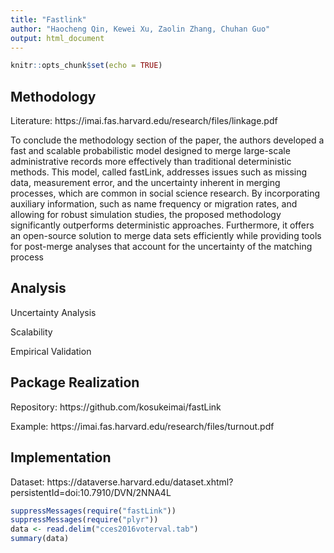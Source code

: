 ```yaml
---
title: "Fastlink"
author: "Haocheng Qin, Kewei Xu, Zaolin Zhang, Chuhan Guo"
output: html_document
---
```


```r
knitr::opts_chunk$set(echo = TRUE)
```

## Methodology

Literature: https://imai.fas.harvard.edu/research/files/linkage.pdf

To conclude the methodology section of the paper, the authors developed a fast and scalable probabilistic model designed to merge large-scale administrative records more effectively than traditional deterministic methods. This model, called fastLink, addresses issues such as missing data, measurement error, and the uncertainty inherent in merging processes, which are common in social science research. By incorporating auxiliary information, such as name frequency or migration rates, and allowing for robust simulation studies, the proposed methodology significantly outperforms deterministic approaches. Furthermore, it offers an open-source solution to merge data sets efficiently while providing tools for post-merge analyses that account for the uncertainty of the matching process​

## Analysis

Uncertainty Analysis

Scalability

Empirical Validation

## Package Realization

Repository: https://github.com/kosukeimai/fastLink

Example: https://imai.fas.harvard.edu/research/files/turnout.pdf

## Implementation 

Dataset: https://dataverse.harvard.edu/dataset.xhtml?persistentId=doi:10.7910/DVN/2NNA4L

```r
suppressMessages(require("fastLink"))
suppressMessages(require("plyr"))
data <- read.delim("cces2016voterval.tab")
summary(data)
```

